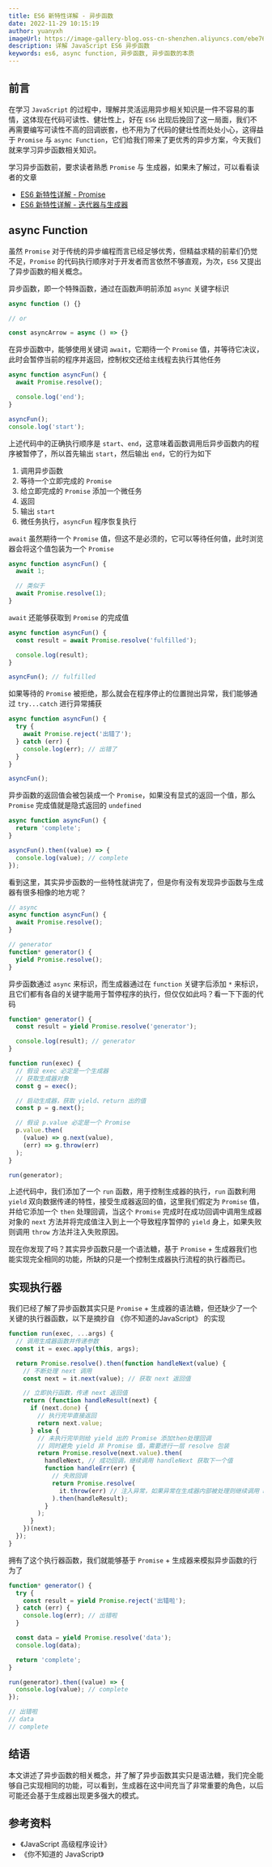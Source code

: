 ```yaml
---
title: ES6 新特性详解 - 异步函数
date: 2022-11-29 10:15:19
author: yuanyxh
imageUrl: https://image-gallery-blog.oss-cn-shenzhen.aliyuncs.com/ebe7642f4f6d4328.webp
description: 详解 JavaScript ES6 异步函数
keywords: es6, async function, 异步函数, 异步函数的本质
---
```


## 前言

在学习 `JavaScript` 的过程中，理解并灵活运用异步相关知识是一件不容易的事情，这体现在代码可读性、健壮性上，好在 `ES6` 出现后挽回了这一局面，我们不再需要编写可读性不高的回调嵌套，也不用为了代码的健壮性而处处小心，这得益于 `Promise` 与 `async Function`，它们给我们带来了更优秀的异步方案，今天我们就来学习异步函数相关知识。

学习异步函数前，要求读者熟悉 `Promise` 与 生成器，如果未了解过，可以看看读者的文章

- [ES6 新特性详解 - Promise][Promise]
- [ES6 新特性详解 - 迭代器与生成器][迭代与生成]

## async Function

虽然 `Promise` 对于传统的异步编程而言已经足够优秀，但精益求精的前辈们仍觉不足，`Promise` 的代码执行顺序对于开发者而言依然不够直观，为次，`ES6` 又提出了异步函数的相关概念。

异步函数，即一个特殊函数，通过在函数声明前添加 `async` 关键字标识

```javascript
async function () {}

// or

const asyncArrow = async () => {}
```

在异步函数中，能够使用关键词 `await`，它期待一个 `Promise` 值，并等待它决议，此时会暂停当前的程序并返回，控制权交还给主线程去执行其他任务

```javascript
async function asyncFun() {
  await Promise.resolve();

  console.log('end');
}

asyncFun();
console.log('start');
```

上述代码中的正确执行顺序是 `start`、`end`，这意味着函数调用后异步函数内的程序被暂停了，所以首先输出 `start`，然后输出 `end`，它的行为如下

1. 调用异步函数
2. 等待一个立即完成的 `Promise`
3. 给立即完成的 `Promise` 添加一个微任务
4. 返回
5. 输出 `start`
6. 微任务执行，`asyncFun` 程序恢复执行

`await` 虽然期待一个 `Promise` 值，但这不是必须的，它可以等待任何值，此时浏览器会将这个值包装为一个 `Promise`

```javascript
async function asyncFun() {
  await 1;

  // 类似于
  await Promise.resolve(1);
}
```

`await` 还能够获取到 `Promise` 的完成值

```javascript
async function asyncFun() {
  const result = await Promise.resolve('fulfilled');

  console.log(result);
}

asyncFun(); // fulfilled
```

如果等待的 `Promise` 被拒绝，那么就会在程序停止的位置抛出异常，我们能够通过 `try...catch` 进行异常捕获

```javascript
async function asyncFun() {
  try {
    await Promise.reject('出错了');
  } catch (err) {
    console.log(err); // 出错了
  }
}

asyncFun();
```

异步函数的返回值会被包装成一个 `Promise`，如果没有显式的返回一个值，那么 `Promise` 完成值就是隐式返回的 `undefined`

```javascript
async function asyncFun() {
  return 'complete';
}

asyncFun().then((value) => {
  console.log(value); // complete
});
```

看到这里，其实异步函数的一些特性就讲完了，但是你有没有发现异步函数与生成器有很多相像的地方呢？

```javascript
// async
async function asyncFun() {
  await Promise.resolve();
}

// generator
function* generator() {
  yield Promise.resolve();
}
```

异步函数通过 `async` 来标识，而生成器通过在 `function` 关键字后添加 `*` 来标识，且它们都有各自的关键字能用于暂停程序的执行，但仅仅如此吗？看一下下面的代码

```javascript
function* generator() {
  const result = yield Promise.resolve('generator');

  console.log(result); // generator
}

function run(exec) {
  // 假设 exec 必定是一个生成器
  // 获取生成器对象
  const g = exec();

  // 启动生成器，获取 yield、return 出的值
  const p = g.next();

  // 假设 p.value 必定是一个 Promise
  p.value.then(
    (value) => g.next(value),
    (err) => g.throw(err)
  );
}

run(generator);
```

上述代码中，我们添加了一个 `run` 函数，用于控制生成器的执行，`run` 函数利用 `yield` 双向数据传递的特性，接受生成器返回的值，这里我们假定为 `Promise` 值，并给它添加一个 `then` 处理回调，当这个 `Promise` 完成时在成功回调中调用生成器对象的 `next` 方法并将完成值注入到上一个导致程序暂停的 `yield` 身上，如果失败则调用 `throw` 方法并注入失败原因。

现在你发现了吗？其实异步函数只是一个语法糖，基于 `Promise` + 生成器我们也能实现完全相同的功能，所缺的只是一个控制生成器执行流程的执行器而已。

## 实现执行器

我们已经了解了异步函数其实只是 `Promise` + 生成器的语法糖，但还缺少了一个关键的执行器函数，以下是摘抄自 《你不知道的JavaScript》 的实现

```javascript
function run(exec, ...args) {
  // 调用生成器函数并传递参数
  const it = exec.apply(this, args);

  return Promise.resolve().then(function handleNext(value) {
    // 不断处理 next 调用
    const next = it.next(value); // 获取 next 返回值

    // 立即执行函数，传递 next 返回值
    return (function handleResult(next) {
      if (next.done) {
        // 执行完毕直接返回
        return next.value;
      } else {
        // 未执行完毕则给 yield 出的 Promise 添加then处理回调
        // 同时避免 yield 非 Promise 值，需要进行一层 resolve 包装
        return Promise.resolve(next.value).then(
          handleNext, // 成功回调，继续调用 handleNext 获取下一个值
          function handleErr(err) {
            // 失败回调
            return Promise.resolve(
              it.throw(err) // 注入异常，如果异常在生成器内部被处理则继续调用 handleResult
            ).then(handleResult);
          }
        );
      }
    })(next);
  });
}
```

拥有了这个执行器函数，我们就能够基于 `Promise` + 生成器来模拟异步函数的行为了

```javascript
function* generator() {
  try {
    const result = yield Promise.reject('出错啦');
  } catch (err) {
    console.log(err); // 出错啦
  }

  const data = yield Promise.resolve('data');
  console.log(data);

  return 'complete';
}

run(generator).then((value) => {
  console.log(value); // complete
});

// 出错啦
// data
// complete
```

## 结语

本文讲述了异步函数的相关概念，并了解了异步函数其实只是语法糖，我们完全能够自己实现相同的功能，可以看到，生成器在这中间充当了非常重要的角色，以后可能还会基于生成器出现更多强大的模式。

## 参考资料

- 《JavaScript 高级程序设计》
- 《你不知道的 JavaScript》

[Promise]: ../js/es6_promise.mdx
[迭代与生成]: ../js/es6-iterator.mdx
